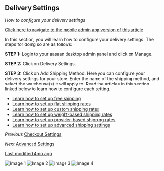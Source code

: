 ## Delivery Settings

*How to configure your delivery settings*

[Click here to navigate to the mobile admin app version of this article](#)

In this section, you will learn how to configure your delivery settings. The steps for doing so are as follows:

**STEP 1:**
Login to your aasaan desktop admin panel and click on Manage.

**STEP 2:**
Click on Delivery Settings.

**STEP 3:**
Click on Add Shipping Method.
Here you can configure your delivery settings for your store. Enter the name of the shipping method, and select the warehouse(s) it will apply to.
Read the articles in this section linked below to learn how to configure each setting.
- [Learn how to set up free shipping](#)
- [Learn how to set up flat shipping rates](#)
- [Learn how to set up custom shipping rates](#)
- [Learn how to set up weight-based shipping rates](#)
- [Learn how to set up provider-based shipping rates](#)
- [Learn how to set up advanced shipping settings](#)

*Previous*
[Checkout Settings](#)

*Next*
[Advanced Settings](#)

[Last modified 4mo ago](#)

![Image 1](https://cdn.aasaan.app/docs/delivery/delivery_1.png)
![Image 2](https://cdn.aasaan.app/docs/delivery/delivery_2.png)
![Image 3](https://cdn.aasaan.app/docs/delivery/delivery_3.png)
![Image 4](https://cdn.aasaan.app/docs/delivery/delivery_4.png)
